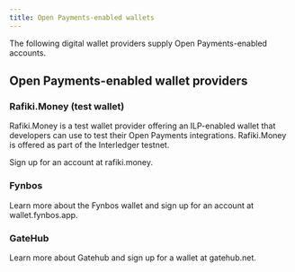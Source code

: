 ```yaml
---
title: Open Payments-enabled wallets
---
```



The following digital wallet providers supply Open Payments-enabled accounts.

## Open Payments-enabled wallet providers

### Rafiki.Money (test wallet)

Rafiki.Money is a test wallet provider offering an ILP-enabled wallet that developers can use to test their Open Payments integrations. Rafiki.Money is offered as part of the Interledger testnet.

Sign up for an account at <LinkOut href='https://rafiki.money'>rafiki.money</LinkOut>.

### Fynbos

Learn more about the Fynbos wallet and sign up for an account at <LinkOut href="https://wallet.fynbos.app/wallet">wallet.fynbos.app</LinkOut>.

### GateHub

Learn more about Gatehub and sign up for a wallet at <LinkOut href="https://gatehub.net/">gatehub.net</LinkOut>.

